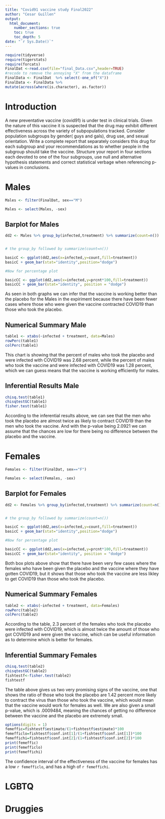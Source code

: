 ```yaml
---
title: "Covid91 vaccine study Final2022"
author: "Cesar Guillen"
output: 
  html_document:
    number_sections: true
    toc: true
    toc_depth: 5
date: "`r Sys.Date()`" 
---
```


```r
require(tidyverse)
require(tigerstats)
require(forcats)
FinalDat <-read.csv(file="final_Data.csv",header=TRUE)
#recode to remove the annoying "X" from the dataframe
FinalData <- FinalDat  %>% select(-one_of("X"))
FinalData <- FinalData %>%
mutate(across(where(is.character), as.factor))
```

# Introduction

A new  preventative vaccine (covid91) is under test in clinical trials. Given the nature of this vaccine it is suspected that the drug may exhibit different effectiveness across the variety of subpopulations tracked. Consider population subgroups by gender( guys and gals), drug use, and sexual orientation. Write a complete report that separately considers this drug for each subgroup and your recommendations as to whether people in the subgroup should take the vaccine. Structure your report in four sections each devoted to one of the four subgroups, use null and alternative hypothesis statements and correct statistical verbage when referencing p-values in conclusions.

# Males

```r
Males <- filter(FinalDat, sex=="M")
```

```r
Males <- select(Males, -sex)
```

## Barplot for Males
```r
dd2 <- Males %>% group_by(infected,treatment) %>% summarize(count=n()) %>% mutate(prcnt=count/sum(count))


# the group_by followed by summarize(count=n())

basicC <- ggplot(dd2,aes(x=infected,y=count,fill=treatment))
basicC + geom_bar(stat="identity",position="dodge")

#Now for percentage plot

basicCC <- ggplot(dd2,aes(x=infected,y=prcnt*100,fill=treatment)) 
basicCC + geom_bar(stat="identity", position = "dodge")
```

As seen in both graphs we can infer that the vaccine is working better than the placebo for the Males in the expiriment because there have been fewer cases where those who were given the vaccine contracted COVID19 than those who took the placebo. 

## Numerical Summary Male
```r
table1 <- xtabs(~infected + treatment, data=Males)
rowPerc(table1)
colPerc(table1)
```
This chart is showing that the percent of males who took the placebo and were infected with COVID19 was 2.68 percent, while the percent of males who took the vaccine and were infected with COVID19 was 1.28 percent, which we can guess means that the vaccine is working efficiently for males. 

## Inferential Results Male
```r
chisq.test(table1)
chisqtestGC(table1)
fisher.test(table1)
```

According to the inferential results above, we can see that the men who took the placebo are almost twice as likely to contract COVID19 than the men who took the vaccine. And with the p-value being 2.0921 we can assume that the chances are low for there being no difference between the placebo and the vaccine.



# Females

```r
Females <- filter(FinalDat, sex=="F")
```

```r
Females <- select(Females, -sex)
```

## Barplot for Females
```r
dd2 <- Females %>% group_by(infected,treatment) %>% summarize(count=n()) %>% mutate(prcnt=count/sum(count))


# the group_by followed by summarize(count=n())

basicC <- ggplot(dd2,aes(x=infected,y=count,fill=treatment))
basicC + geom_bar(stat="identity",position="dodge")

#Now for percentage plot

basicCC <- ggplot(dd2,aes(x=infected,y=prcnt*100,fill=treatment)) 
basicCC + geom_bar(stat="identity", position = "dodge")
```

Both box plots above show that there have been very few cases where the females who have been given the placebo and the vaccine where they have gotten COVID19, but it shows that those who took the vaccine are less likley to get COVID19 than those who took the placebo. 

## Numerical Summary Females
```r
table2 <- xtabs(~infected + treatment, data=Females)
rowPerc(table2)
colPerc(table2)
```
According to the table, 2.3 percent of the females who took the placebo were infected with COVID19, which is almost twice the amount of those who got COVID19 and were given the vaccine, which can be useful information as to determine which is better for females. 

## Inferential Summary Females
```r
chisq.test(table2)
chisqtestGC(table2)
fishtestf<-fisher.test(table2)
fishtestf
```
The table above gives us two very promising signs of the vaccine, one that shows the ratio of those who took the placebo are 1.42 percent more likely to contract the virus than those who took the vaccine, which would mean that the vaccine would work for females as well. We are also given a small p-value, which is .0009484, meaning the chances of getting no difference between the vaccine and the placebo are extremely small. 

```r
options(digits = 1)
femeffic=fishtestf$estimate/(1+fishtestf$estimate)*100
femefficlo=fishtestf$conf.int[1]/(1+fishtestf$conf.int[1])*100
femeffichi=fishtestf$conf.int[2]/(1+fishtestf$conf.int[2])*100
print(femeffic)
print(femefficlo)
print(femeffichi)
```
The confidence interval of the effectiveness of the vaccine for females has a low `r femefficlo`, and has a high of `r femeffichi`. 


# LGBTQ



# Druggies

